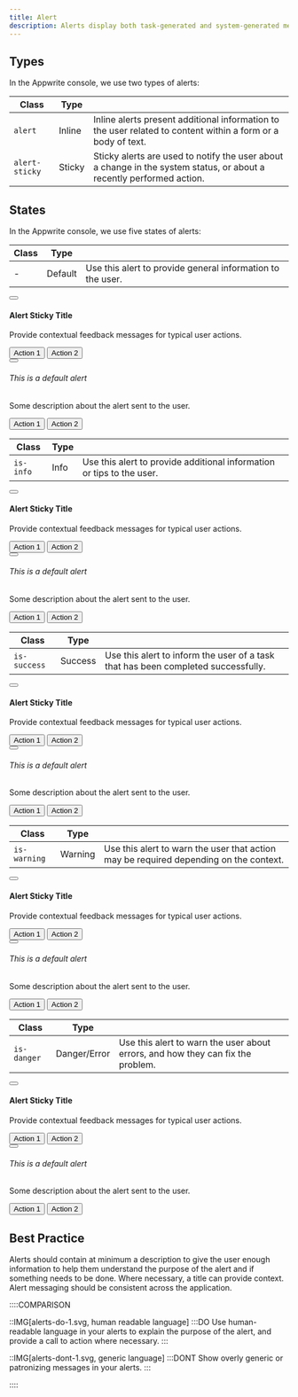 ```yaml
---
title: Alert
description: Alerts display both task-generated and system-generated messages. They can persist in the UI, or they can be dismissed by the user.
---
```


## Types

In the Appwrite console, we use two types of alerts:

| Class          | Type   |                                                                                                                      |
| -------------- | ------ | -------------------------------------------------------------------------------------------------------------------- |
| `alert`        | Inline | Inline alerts present additional information to the user related to content within a form or a body of text.         |
| `alert-sticky` | Sticky | Sticky alerts are used to notify the user about a change in the system status, or about a recently performed action. |

## States

In the Appwrite console, we use five states of alerts:

| Class | Type    |                                                            |
| ----- | ------- | ---------------------------------------------------------- |
| -     | Default | Use this alert to provide general information to the user. |

<Preview>
  <section class="alert-sticky">
    <button
      class="button is-text is-only-icon"
      style="--button-size:1.5rem;"
      aria-label="close alert"
    >
      <span class="icon-x" aria-hidden="true"></span>
    </button>
    <div class="alert-sticky-image">
      <span class="icon-info" aria-hidden="true"></span>
    </div>
    <div class="alert-sticky-content">
      <h4 class="alert-sticky-title">Alert Sticky Title</h4>
      <p>Provide contextual feedback messages for typical user actions.</p>
    </div>
    <div class="alert-sticky-buttons u-flex">
      <button class="button is-text is-small">
        <span class="text">Action 1</span>
      </button>
      <button class="button is-text is-small">
        <span class="text">Action 2</span>
      </button>
    </div>
  </section>
</Preview>

<Preview>
  <section class="alert">
    <div class="alert-grid">
      <button
        class="button is-text is-only-icon"
        style="--button-size:1.5rem;"
        aria-label="close alert box"
      >
        <span class="icon-x" aria-hidden="true"></span>
      </button>
      <span class="icon-info" aria-hidden="true"></span>
      <div class="alert-content">
        <h6 class="alert-title">This is a default alert</h6>
            <p class="alert-message">Some description about the alert sent to the user.</p>
        <div class="alert-buttons u-flex">
          <button class="button is-text">
            <span class="text">Action 1</span>
          </button>
          <button class="button is-text">
            <span class="text">Action 2</span>
          </button>
        </div>
      </div>
    </div>
  </section>
</Preview>

| Class     | Type |                                                                       |
| --------- | ---- | --------------------------------------------------------------------- |
| `is-info` | Info | Use this alert to provide additional information or tips to the user. |

<Preview>
  <section class="alert-sticky is-info">
    <button
      class="button is-text is-only-icon"
      style="--button-size:1.5rem;"
      aria-label="close alert"
    >
      <span class="icon-x" aria-hidden="true"></span>
    </button>
    <div class="alert-sticky-image">
      <span class="icon-info" aria-hidden="true"></span>
    </div>
    <div class="alert-sticky-content">
      <h4 class="alert-sticky-title">Alert Sticky Title</h4>
      <p>Provide contextual feedback messages for typical user actions.</p>
    </div>
    <div class="alert-sticky-buttons u-flex">
      <button class="button is-text is-small">
        <span class="text">Action 1</span>
      </button>
      <button class="button is-text is-small">
        <span class="text">Action 2</span>
      </button>
    </div>
  </section>
</Preview>

<Preview>
  <section class="alert is-info">
    <div class="alert-grid">
      <button
        class="button is-text is-only-icon"
        style="--button-size:1.5rem;"
        aria-label="close alert box"
      >
        <span class="icon-x" aria-hidden="true"></span>
      </button>
      <span class="icon-info" aria-hidden="true"></span>
      <div class="alert-content">
        <h6 class="alert-title">This is a default alert</h6>
        <p class="alert-message">Some description about the alert sent to the user.</p>
        <div class="alert-buttons u-flex">
          <button class="button is-text">
            <span class="text">Action 1</span>
          </button>
          <button class="button is-text">
            <span class="text">Action 2</span>
          </button>
        </div>
      </div>
    </div>
  </section>
</Preview>

| Class        | Type    |                                                                                   |
| ------------ | ------- | --------------------------------------------------------------------------------- |
| `is-success` | Success | Use this alert to inform the user of a task that has been completed successfully. |

<Preview>
  <section class="alert-sticky is-success">
    <button
      class="button is-text is-only-icon"
      style="--button-size:1.5rem;"
      aria-label="close alert"
    >
      <span class="icon-x" aria-hidden="true"></span>
    </button>
    <div class="alert-sticky-image">
      <span class="icon-info" aria-hidden="true"></span>
    </div>
    <div class="alert-sticky-content">
      <h4 class="alert-sticky-title">Alert Sticky Title</h4>
      <p>Provide contextual feedback messages for typical user actions.</p>
    </div>
    <div class="alert-sticky-buttons u-flex">
      <button class="button is-text is-small">
        <span class="text">Action 1</span>
      </button>
      <button class="button is-text is-small">
        <span class="text">Action 2</span>
      </button>
    </div>
  </section>
</Preview>

<Preview>
  <section class="alert is-success">
    <div class="alert-grid">
      <button
        class="button is-text is-only-icon"
        style="--button-size:1.5rem;"
        aria-label="close alert box"
      >
        <span class="icon-x" aria-hidden="true"></span>
      </button>
      <span class="icon-info" aria-hidden="true"></span>
      <div class="alert-content">
        <h6 class="alert-title">This is a default alert</h6>
        <p class="alert-message">Some description about the alert sent to the user.</p>
        <div class="alert-buttons u-flex">
          <button class="button is-text">
            <span class="text">Action 1</span>
          </button>
          <button class="button is-text">
            <span class="text">Action 2</span>
          </button>
        </div>
      </div>
    </div>
  </section>
</Preview>

| Class        | Type    |                                                                                       |
| ------------ | ------- | ------------------------------------------------------------------------------------- |
| `is-warning` | Warning | Use this alert to warn the user that action may be required depending on the context. |

<Preview>
  <section class="alert-sticky is-warning">
    <button
      class="button is-text is-only-icon"
      style="--button-size:1.5rem;"
      aria-label="close alert"
    >
      <span class="icon-x" aria-hidden="true"></span>
    </button>
    <div class="alert-sticky-image">
      <span class="icon-info" aria-hidden="true"></span>
    </div>
    <div class="alert-sticky-content">
      <h4 class="alert-sticky-title">Alert Sticky Title</h4>
      <p>Provide contextual feedback messages for typical user actions.</p>
    </div>
    <div class="alert-sticky-buttons u-flex">
      <button class="button is-text is-small">
        <span class="text">Action 1</span>
      </button>
      <button class="button is-text is-small">
        <span class="text">Action 2</span>
      </button>
    </div>
  </section>
</Preview>

<Preview>
  <section class="alert is-warning">
    <div class="alert-grid">
      <button
        class="button is-text is-only-icon"
        style="--button-size:1.5rem;"
        aria-label="close alert box"
      >
        <span class="icon-x" aria-hidden="true"></span>
      </button>
      <span class="icon-info" aria-hidden="true"></span>
      <div class="alert-content">
        <h6 class="alert-title">This is a default alert</h6>
            <p class="alert-message">Some description about the alert sent to the user.</p>
        <div class="alert-buttons u-flex">
          <button class="button is-text">
            <span class="text">Action 1</span>
          </button>
          <button class="button is-text">
            <span class="text">Action 2</span>
          </button>
        </div>
      </div>
    </div>
  </section>
</Preview>

| Class       | Type         |                                                                                 |
| ----------- | ------------ | ------------------------------------------------------------------------------- |
| `is-danger` | Danger/Error | Use this alert to warn the user about errors, and how they can fix the problem. |

<Preview>
  <section class="alert-sticky is-danger">
    <button
      class="button is-text is-only-icon"
      style="--button-size:1.5rem;"
      aria-label="close alert"
    >
      <span class="icon-x" aria-hidden="true"></span>
    </button>
    <div class="alert-sticky-image">
      <span class="icon-info" aria-hidden="true"></span>
    </div>
    <div class="alert-sticky-content">
      <h4 class="alert-sticky-title">Alert Sticky Title</h4>
      <p>Provide contextual feedback messages for typical user actions.</p>
    </div>
    <div class="alert-sticky-buttons u-flex">
      <button class="button is-text is-small">
        <span class="text">Action 1</span>
      </button>
      <button class="button is-text is-small">
        <span class="text">Action 2</span>
      </button>
    </div>
  </section>
</Preview>

<Preview>
  <section class="alert is-danger">
    <div class="alert-grid">
      <button
        class="button is-text is-only-icon"
        style="--button-size:1.5rem;"
        aria-label="close alert box"
      >
        <span class="icon-x" aria-hidden="true"></span>
      </button>
      <span class="icon-info" aria-hidden="true"></span>
      <div class="alert-content">
        <h6 class="alert-title">This is a default alert</h6>
            <p class="alert-message">Some description about the alert sent to the user.</p>
        <div class="alert-buttons u-flex">
          <button class="button is-text">
            <span class="text">Action 1</span>
          </button>
          <button class="button is-text">
            <span class="text">Action 2</span>
          </button>
        </div>
      </div>
    </div>
  </section>
</Preview>

## Best Practice

Alerts should contain at minimum a description to give the user enough information to help them understand the purpose of the alert and if something needs to be done. Where necessary, a title can provide context. Alert messaging should be consistent across the application.

::::COMPARISON

::IMG[alerts-do-1.svg, human readable language]
:::DO
Use human-readable language in your alerts to explain the purpose of the alert, and provide a call to action where necessary.
:::

::IMG[alerts-dont-1.svg, generic language]
:::DONT
Show overly generic or patronizing messages in your alerts.
:::

::::
